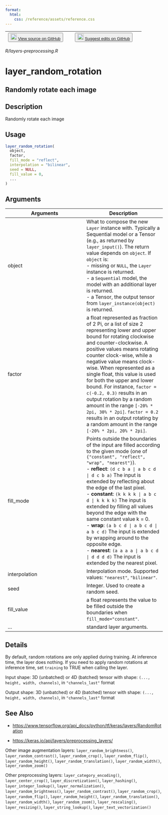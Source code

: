 ```yaml
---
format:
  html:
    css: /reference/assets/reference.css
---
```


| <button class="button"> ![](/reference/assets/GitHub-Mark-32px.png){width="20"} [View source on GitHub](https://github.com/rstudio/keras//blob/main/R/layers-preprocessing.R) </button> | <button class="button"> ![](/reference/assets/GitHub-Mark-32px.png){width="20"} [Suggest edits on GitHub](https://github.com/rstudio/keras//edit/main/R/layers-preprocessing.R) </button> |
|:------------------------------:|:--------------------------------------:|

*R/layers-preprocessing.R*

# layer_random_rotation

## Randomly rotate each image

## Description
Randomly rotate each image 


## Usage
```r
layer_random_rotation( 
  object, 
  factor, 
  fill_mode = "reflect", 
  interpolation = "bilinear", 
  seed = NULL, 
  fill_value = 0, 
  ... 
) 
```

## Arguments
|Arguments|Description|
|---|---|
| object | What to compose the new `Layer` instance with. Typically a Sequential model or a Tensor (e.g., as returned by `layer_input()`). The return value depends on `object`. If `object` is: <br>- missing or `NULL`, the `Layer` instance is returned. <br>- a `Sequential` model, the model with an additional layer is returned. <br>- a Tensor, the output tensor from `layer_instance(object)` is returned.  |
| factor | a float represented as fraction of 2 Pi, or a list of size 2 representing lower and upper bound for rotating clockwise and counter-clockwise. A positive values means rotating counter clock-wise, while a negative value means clock-wise. When represented as a single float, this value is used for both the upper and lower bound. For instance, `factor = c(-0.2, 0.3)` results in an output rotation by a random amount in the range `[-20% * 2pi, 30% * 2pi]`. `factor = 0.2` results in an output rotating by a random amount in the range `[-20% * 2pi, 20% * 2pi]`. |
| fill_mode | Points outside the boundaries of the input are filled according to the given mode (one of `{"constant", "reflect", "wrap", "nearest"}`). <br>- **reflect**: `(d c b a | a b c d | d c b a)` The input is extended by reflecting about the edge of the last pixel. <br>- **constant**: `(k k k k | a b c d | k k k k)` The input is extended by filling all values beyond the edge with the same constant value k = 0. <br>- **wrap**: `(a b c d | a b c d | a b c d)` The input is extended by wrapping around to the opposite edge. <br>- **nearest**: `(a a a a | a b c d | d d d d)` The input is extended by the nearest pixel.  |
| interpolation | Interpolation mode. Supported values: `"nearest"`, `"bilinear"`. |
| seed | Integer. Used to create a random seed. |
| fill_value | a float represents the value to be filled outside the boundaries when `fill_mode="constant"`. |
| ... | standard layer arguments. |

## Details

By default, random rotations are only applied during training. At inference time, the layer does nothing. If you need to apply random rotations at inference time, set `training` to TRUE when calling the layer. 

Input shape: 3D (unbatched) or 4D (batched) tensor with shape: `(..., height, width, channels)`, in `"channels_last"` format 

Output shape: 3D (unbatched) or 4D (batched) tensor with shape: `(..., height, width, channels)`, in `"channels_last"` format 





## See Also

- [https://www.tensorflow.org/api_docs/python/tf/keras/layers/RandomRotation](https://www.tensorflow.org/api_docs/python/tf/keras/layers/RandomRotation)

- [https://keras.io/api/layers/preprocessing_layers/](https://keras.io/api/layers/preprocessing_layers/)

Other image augmentation layers:  `layer_random_brightness()`, `layer_random_contrast()`, `layer_random_crop()`, `layer_random_flip()`, `layer_random_height()`, `layer_random_translation()`, `layer_random_width()`, `layer_random_zoom()`

Other preprocessing layers:  `layer_category_encoding()`, `layer_center_crop()`, `layer_discretization()`, `layer_hashing()`, `layer_integer_lookup()`, `layer_normalization()`, `layer_random_brightness()`, `layer_random_contrast()`, `layer_random_crop()`, `layer_random_flip()`, `layer_random_height()`, `layer_random_translation()`, `layer_random_width()`, `layer_random_zoom()`, `layer_rescaling()`, `layer_resizing()`, `layer_string_lookup()`, `layer_text_vectorization()`

